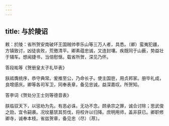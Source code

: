 ```yaml
---
---
---
```

title: 与於陵诏
---



敕：於陵：省所贺安南破环王国贼帅李乐山等三万人者，具悉。（卿）蛮夷犯疆，方镇致讨，凶徒丧败，荒徼清平。卿素蕴忠诚，又连封壤。疾既同于山薮，势益壮于辅车。想闻捷书，当倍慰惬。载省所贺，深见乃怀。

答段祐等《贺册皇太子礼毕表》

朕祗膺统序，恭守典常。爰推至公，乃命长子。使主国鬯，用贞邦家。册毕礼成，良增感庆。卿等各司军卫，同奉表章，备见忠诚，益深嘉叹。所贺知。

答李词《贺处分王士则等德音表》

朕临驭天下，以惩劝为先。有恶必诛，无功不念。顾承宗之罪，诚合讨除；思武俊之勋，宜令嗣袭。况坟墓禁其剪伐，将校许以归降。庶明用师，盖非获已。卿职修卿寺，诚奉本枝。省兹贺章，备见忠（尽）〔荩〕。